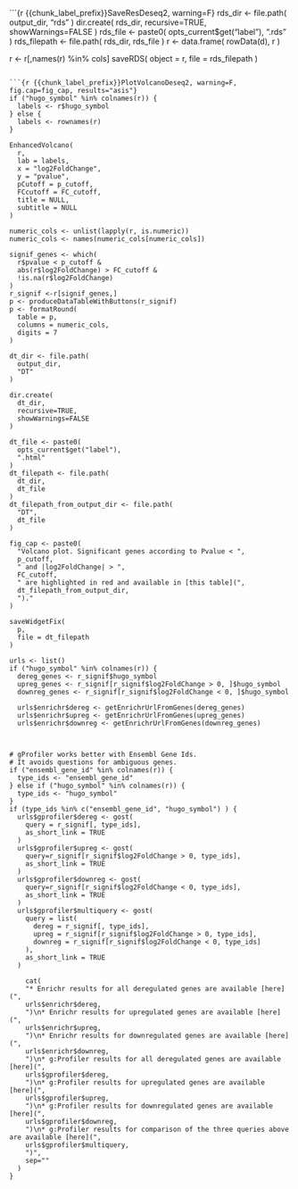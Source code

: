 <!--
This template needs 
* chunk_label_prefix
* d = dds
* r = res

It should be called from 
applyPostDeseq2Template()
-->

```{r {{chunk_label_prefix}}SaveResDeseq2, warning=F}
rds_dir <- file.path(
  output_dir,
  "rds"
)
dir.create(
  rds_dir,
  recursive=TRUE,
  showWarnings=FALSE
)
rds_file <- paste0(
  opts_current$get("label"),
  ".rds"
)
rds_filepath <- file.path(
  rds_dir,
  rds_file
)
r <- data.frame(
  rowData(d),
  r
)

r <- r[,names(r) %in% cols]
saveRDS(
  object = r,
  file = rds_filepath
)
```

```{r {{chunk_label_prefix}}PlotVolcanoDeseq2, warning=F, fig.cap=fig_cap, results="asis"}
if ("hugo_symbol" %in% colnames(r)) {
  labels <- r$hugo_symbol
} else {
  labels <- rownames(r)
}

EnhancedVolcano(
  r,
  lab = labels,
  x = "log2FoldChange",
  y = "pvalue",
  pCutoff = p_cutoff,
  FCcutoff = FC_cutoff,
  title = NULL,
  subtitle = NULL
)

numeric_cols <- unlist(lapply(r, is.numeric))
numeric_cols <- names(numeric_cols[numeric_cols])

signif_genes <- which(
  r$pvalue < p_cutoff &
  abs(r$log2FoldChange) > FC_cutoff &
  !is.na(r$log2FoldChange)
)
r_signif <-r[signif_genes,]
p <- produceDataTableWithButtons(r_signif)
p <- formatRound(
  table = p,
  columns = numeric_cols,
  digits = 7
)

dt_dir <- file.path(
  output_dir,
  "DT"
)

dir.create(
  dt_dir,
  recursive=TRUE,
  showWarnings=FALSE
)

dt_file <- paste0(
  opts_current$get("label"),
  ".html"
)
dt_filepath <- file.path(
  dt_dir,
  dt_file
)
dt_filepath_from_output_dir <- file.path(
  "DT",
  dt_file
)

fig_cap <- paste0(
  "Volcano plot. Significant genes according to Pvalue < ",
  p_cutoff,
  " and |log2FoldChange| > ",
  FC_cutoff,
  " are highlighted in red and available in [this table](",
  dt_filepath_from_output_dir,
  ")."
)

saveWidgetFix(
  p,
  file = dt_filepath
)

urls <- list()
if ("hugo_symbol" %in% colnames(r)) {
  dereg_genes <- r_signif$hugo_symbol
  upreg_genes <- r_signif[r_signif$log2FoldChange > 0, ]$hugo_symbol
  downreg_genes <- r_signif[r_signif$log2FoldChange < 0, ]$hugo_symbol

  urls$enrichr$dereg <- getEnrichrUrlFromGenes(dereg_genes)
  urls$enrichr$upreg <- getEnrichrUrlFromGenes(upreg_genes)
  urls$enrichr$downreg <- getEnrichrUrlFromGenes(downreg_genes)



# gProfiler works better with Ensembl Gene Ids.
# It avoids questions for ambiguous genes.
if ("ensembl_gene_id" %in% colnames(r)) {
  type_ids <- "ensembl_gene_id"
} else if ("hugo_symbol" %in% colnames(r)) {
  type_ids <- "hugo_symbol"
}
if (type_ids %in% c("ensembl_gene_id", "hugo_symbol") ) {
  urls$gprofiler$dereg <- gost(
    query = r_signif[, type_ids],
    as_short_link = TRUE
  )
  urls$gprofiler$upreg <- gost(
    query=r_signif[r_signif$log2FoldChange > 0, type_ids],
    as_short_link = TRUE
  )
  urls$gprofiler$downreg <- gost(
    query=r_signif[r_signif$log2FoldChange < 0, type_ids],
    as_short_link = TRUE
  )
  urls$gprofiler$multiquery <- gost(
    query = list(
      dereg = r_signif[, type_ids],
      upreg = r_signif[r_signif$log2FoldChange > 0, type_ids],
      downreg = r_signif[r_signif$log2FoldChange < 0, type_ids]
    ),
    as_short_link = TRUE
  )

    cat(
    "* Enrichr results for all deregulated genes are available [here](",
    urls$enrichr$dereg,
    ")\n* Enrichr results for upregulated genes are available [here](",
    urls$enrichr$upreg,
    ")\n* Enrichr results for downregulated genes are available [here](",
    urls$enrichr$downreg,
    ")\n* g:Profiler results for all deregulated genes are available [here](",
    urls$gprofiler$dereg,
    ")\n* g:Profiler results for upregulated genes are available [here](",
    urls$gprofiler$upreg,
    ")\n* g:Profiler results for downregulated genes are available [here](",
    urls$gprofiler$downreg,
    ")\n* g:Profiler results for comparison of the three queries above are available [here](",
    urls$gprofiler$multiquery,
    ")",
    sep=""
  )
}
```
